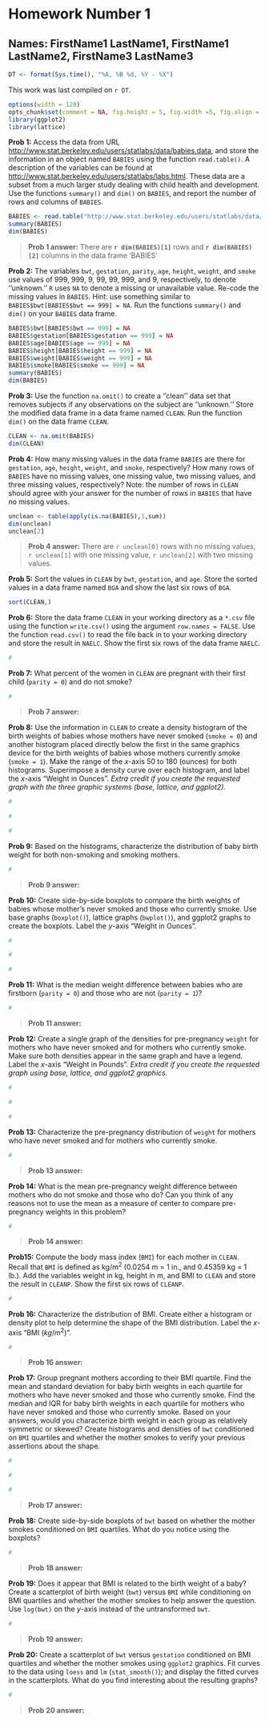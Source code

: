 # Homework Number 1
## Names: FirstName1 LastName1, FirstName1 LastName2, FirstName3 LastName3

```r
DT <- format(Sys.time(), "%A, %B %d, %Y - %X")
```

This work was last compiled on `r DT`.

```r
options(width = 120)
opts_chunk$set(comment = NA, fig.height = 5, fig.width =5, fig.align = 'center')
library(ggplot2)
library(lattice)
```

**Prob 1:** Access the data from URL 
[http://www.stat.berkeley.edu/users/statlabs/data/babies.data](http://www.stat.berkeley.edu/users/statlabs/data/babies.data),
and store the information in an object named `BABIES` using the function 
`read.table()`. A description of the variables can be found at
[http://www.stat.berkeley.edu/users/statlabs/labs.html](http://www.stat.berkeley.edu/users/statlabs/labs.html).  These data are a subset from a much larger study dealing with 
child health and development.  Use the functions `summary()` and `dim()` on `BABIES`, and report the number of rows and columns of `BABIES`.

```r
BABIES <- read.table("http://www.stat.berkeley.edu/users/statlabs/data/babies.data", header = TRUE)
summary(BABIES)
dim(BABIES)


```

> **Prob 1 answer:** There are **`r dim(BABIES)[1]`** rows and **`r dim(BABIES)[2]`** columns in the data frame 'BABIES'

**Prob 2:** The variables `bwt`, `gestation`, `parity`, `age`, `height`, `weight`, and `smoke` use values of 999, 999, 9, 99, 99, 999, and 9, respectively, to denote ''unknown.''  `R` uses `NA` to denote a missing or unavailable value.  Re-code the missing values in `BABIES`.  Hint: use something similar to `BABIES$bwt[BABIES$bwt == 999] = NA`.  Run the functions `summary()` and `dim()` on your `BABIES` data frame.

```r
BABIES$bwt[BABIES$bwt == 999] = NA
BABIES$gestation[BABIES$gestation == 999] = NA
BABIES$age[BABIES$age == 999] = NA
BABIES$height[BABIES$height == 999] = NA
BABIES$weight[BABIES$weight == 999] = NA
BABIES$smoke[BABIES$smoke == 999] = NA
summary(BABIES)
dim(BABIES)

```

**Prob 3:** Use the function `na.omit()` to create a ''clean'' data set that removes subjects if any observations on the subject are ''unknown.''   Store the modified data frame in a data frame named `CLEAN`.  Run the function `dim()` on the data frame `CLEAN`.  


```r
CLEAN <- na.omit(BABIES)
dim(CLEAN)
```

**Prob 4:** How many missing values in the data frame `BABIES` are there for `gestation`, `age`, `height`, `weight`, and `smoke`, respectively?  How many rows of `BABIES` have no missing values, one missing value, two missing values, and three missing values, respectively?  Note: the number of rows in `CLEAN` should agree with your answer for the number of rows in `BABIES` that have no missing values.

```r
unclean <- table(apply(is.na(BABIES),1,sum))
dim(unclean)
unclean[2]

```

> **Prob 4 answer:** There are `r unclean[0]` rows with no missing values, `r unclean[1]` with one missing value, `r unclean[2]` with two missing values.


**Prob 5:** Sort the values in `CLEAN` by `bwt`, `gestation`, and `age`.  Store the sorted values in a data frame named `BGA` and show the last six rows of `BGA`.

```r
sort(CLEAN,)
```

**Prob 6:** Store the data frame `CLEAN` in your working directory as a `*.csv` file using the function `write.csv()` using the argument `row.names = FALSE`.
Use the function `read.csv()` to read the file back in to your working directory and store
the result in `NAELC`.  Show the first six rows of the data frame `NAELC`.  

```r
#
```

**Prob 7:** What percent of the women in `CLEAN` are pregnant with their first child (`parity = 0`) and do not smoke?

```r
#
```

> **Prob 7 answer:** 

**Prob 8:** Use the information in `CLEAN` to create a density histogram of the birth weights of babies whose mothers have never smoked (`smoke = 0`) and another histogram placed directly below the first in the same graphics device for the birth weights of babies whose mothers currently smoke (`smoke = 1`).  Make the range of the $x$-axis 50 to 180 (ounces) for both histograms.  Superimpose a density curve over each histogram, and label the $x$-axis "Weight in Ounces".  *Extra credit if you create the requested graph with the three graphic systems (base, lattice, and ggplot2).*

```r
#
```

```r
#
```


```r
#
```

**Prob 9:** Based on the histograms, characterize the distribution of baby birth weight for both non-smoking and smoking mothers.

```r
#
```

> **Prob 9 answer:** 

**Prob 10:** Create side-by-side boxplots to compare the birth weights of babies whose mother's never smoked and those who currently smoke.  Use base graphs (`boxplot()`), lattice graphs (`bwplot()`), and ggplot2 graphs to create the boxplots.  Label the $y$-axis "Weight in Ounces".

```r
#
```

```r
#
```

```r
#
```

**Prob 11:** What is the median weight difference between babies who are firstborn
(`parity = 0`) and those who are not (`parity = 1`)?

```r
#
```

> **Prob 11 answer:** 

**Prob 12:** Create a single graph of the densities for pre-pregnancy `weight` for mothers who have never smoked and for mothers who currently smoke.  Make sure both densities appear in the same graph and have a legend.  Label the $x$-axis "Weight in Pounds".  *Extra credit if you create the requested graph using base, lattice, and ggplot2 graphics.*

```r
#
```

```r
#
```

```r
#
```

**Prob 13:** Characterize the pre-pregnancy distribution of `weight` for mothers who have never smoked and for mothers who currently smoke.

```r
#
```

> **Prob 13 answer:** 

**Prob 14:** What is the mean pre-pregnancy weight difference between mothers who do not smoke and those who do?  Can you think of any reasons not to use the mean as a measure of center to compare pre-pregnancy weights in this problem?

```r
#
```

> **Prob 14 answer:** 


**Prob15:** Compute the body mass index (`BMI`) for each mother in `CLEAN`.  Recall that `BMI` is defined as $\text{kg}/\text{m}^2$ (0.0254 m = 1 in., and 0.45359 kg = 1 lb.).  Add the variables weight in kg, height in m, and BMI to `CLEAN` and store the result in `CLEANP`.  Show the first six rows of `CLEANP`.

```r
#
```

**Prob 16:** Characterize the distribution of BMI.  Create either a histogram or density plot to
help determine the shape of the BMI distribution.  Label the $x$-axis "BMI ($kg/m^2$)".

```r
#
```

> **Prob 16 answer:** 

**Prob 17:** Group pregnant mothers according to their BMI quartile. Find the mean and standard deviation for baby birth weights in each quartile for mothers who have never smoked and those who currently smoke.   Find the median and IQR for baby birth weights in each quartile for mothers who have never smoked and those who currently smoke. Based on your answers, would you characterize birth weight in each group as relatively symmetric or skewed? Create histograms and densities of `bwt` conditioned on `BMI` quartiles and whether the mother smokes to verify your previous assertions about the shape.

```r
#
```

```r
#
```

```r
#
```

> **Prob 17 answer:**  

**Prob 18:** Create side-by-side boxplots of `bwt` based on whether the mother
smokes conditioned on `BMI` quartiles.  What do you notice using the boxplots?

```r
#
```

> **Prob 18 answer:** 


**Prob 19:** Does it appear that BMI is related to the birth weight of a baby? Create a scatterplot of birth weight (`bwt`) versus `BMI` while conditioning on BMI quartiles and whether the mother smokes to help answer the question.  Use `log(bwt)` on the $y$-axis instead of the untransformed `bwt`.

```r
#
```

> **Prob 19 answer:** 


**Prob 20:** Create a scatterplot of `bwt` versus `gestation` conditioned on BMI quartiles and whether the mother smokes using `ggplot2` graphics.  Fit curves to the data using `loess` and `lm` (`stat_smooth()`); and display the fitted curves in the scatterplots. What do you find interesting about the resulting graphs? 

```r
#
```

> **Prob 20 answer:**  